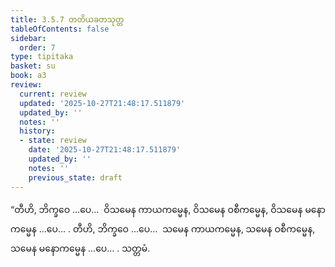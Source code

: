 ```yaml
---
title: 3.5.7 တတိယခတသုတ္တ
tableOfContents: false
sidebar:
  order: 7
type: tipitaka
basket: su
book: a3
review:
  current: review
  updated: '2025-10-27T21:48:17.511879'
  updated_by: ''
  notes: ''
  history:
  - state: review
    date: '2025-10-27T21:48:17.511879'
    updated_by: ''
    notes: ''
    previous_state: draft
---
```



<ReviewStatus review={frontmatter.review} showDetails={true} />

<HypothesisAnnotation frontmatter={frontmatter} />

<DynamicBreadcrumb />

<Division number="153" book="a3" e="ch" v="15" p="298">

<Paragraph number="1081" book="a3">
“တီဟိ, ဘိက္ခဝေ …ပေ…  ဝိသမေန ကာယကမ္မေန, ဝိသမေန ဝစီကမ္မေန, ဝိသမေန မနောကမ္မေန …ပေ… .
</Paragraph>

<Paragraph number="1082" book="a3">
တီဟိ, ဘိက္ခဝေ …ပေ…  သမေန ကာယကမ္မေန, သမေန ဝစီကမ္မေန, သမေန မနောကမ္မေန …ပေ… .

</Paragraph>
</Division>

<Paragraph number="1083" type="center" book="a3">
သတ္တမံ.
</Paragraph>